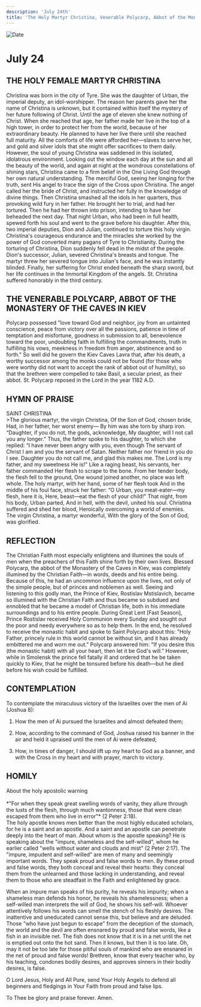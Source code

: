 ```yaml
---
description: 'July 24th'
title: 'The Holy Martyr Christina, Venerable Polycarp, Abbot of the Monastery of the Kiev Caves'
---
```


<CustomPaginator />
<RunningHead />

<Image src="/title-imprint.png" height={68} width={50} alt="Date" className="title-imprint"/>

# <div id="date">July <Image className="four-dot" src="/four-dot.png" height={15} width={15} alt="" />24</div>

## THE HOLY FEMALE MARTYR CHRISTINA

Christina was born in the city of Tyre. She was the daughter of Urban, the imperial deputy, an idol-worshipper. The reason her parents gave her the name of Christina is unknown, but it contained within itself the mystery of her future following of Christ. Until the age of eleven she knew nothing of Christ. When she reached that age, her father made her live in the top of a high tower, in order to protect her from the world, because of her extraordinary beauty. He planned to have her live there until she reached full maturity.  All the comforts of life were afforded her—slaves to serve her, and gold and silver idols that she might offer sacrifices to them daily. However, the soul of young Christina was saddened in this isolated, idolatrous environment. Looking out the window each day at the sun and all the beauty of the world, and again at night at the wondrous constellations of shining stars, Christina came to a firm belief in the One Living God through her own natural understanding. The merciful God, seeing her longing for the truth, sent His angel to trace the sign of the Cross upon Christina. The angel called her the bride of Christ, and instructed her fully in the knowledge of divine things. Then Christina smashed all the idols in her quarters, thus provoking wild fury in her father. He brought her to trial, and had her tortured. Then he had her thrown into prison, intending to have her beheaded the next day. That night Urban, who had been in full health, spewed forth his soul and went to the grave before his daughter. After this, two imperial deputies, Dion and Julian, continued to torture this holy virgin. Christina's courageous endurance and the miracles she worked by the power of God converted many pagans of Tyre to Christianity. During the torturing of Christina, Dion suddenly fell dead in the midst of the people. Dion's successor, Julian, severed Christina's breasts and tongue. The martyr threw her severed tongue into Julian's face, and he was instantly blinded. Finally, her suffering for Christ ended beneath the sharp sword, but her life continues in the Immortal Kingdom of the angels. St. Christina suffered honorably in the third century.

## THE VENERABLE POLYCARP, ABBOT OF THE MONASTERY OF THE CAVES IN KIEV

Polycarp possessed "love toward God and neighbor, joy from an untainted conscience, peace from victory over all the passions, patience in time of temptation and misfortune, goodness in submission to all, benevolence toward the poor, undoubting faith in fulfilling the commandments, truth in fulfilling his vows, meekness in freedom from anger, abstinence and so forth." So well did he govern the Kiev Caves Lavra that, after his death, a worthy successor among the monks could not be found (for those who were worthy did not want to accept the rank of abbot out of humility), so that the brethren were compelled to take Basil, a secular priest, as their abbot. St. Polycarp reposed in the Lord in the year 1182 A.D.


## HYMN OF PRAISE
<div style={{textAlign:'center', color:'crimson', fontWeight:'bold'}}>
SAINT CHRISTINA
</div>
>The glorious martyr, the virgin Christina,  
Of the Son of God, chosen bride,  
Had, in her father, her worst enemy—  
By him was she torn by sharp iron.  
“Daughter, if you do not, the gods, acknowledge,  
My daughter, will I not call you any longer."  
Thus, the father spoke to his daughter, to which she replied:  
“I have never been angry with you, even though  
The servant of Christ I am and you the servant of Satan.  
Neither father nor friend in you do I see.  
Daughter you do not call me, and glad this makes me.  
The Lord is my father, and my sweetness He is!"  
Like a raging beast, his servants, her father commanded  
Her flesh to scrape to the bone.  
From her tender body, the flesh fell to the ground,  
One wound joined another, no place was left whole.  
The holy martyr, with her hand, some of her flesh took  
And in the middle of his foul face, struck her father:  
“O Urban, you meat-eater—my flesh, here it is,  
Here, beast—eat the flesh of your child!"  
That night, from his body, Urban parted,  
And in hell, with the devil, united his soul.  
Christina suffered and shed her blood,  
Heroically overcoming a world of enemies.  
The virgin Christina, a martyr wonderful,  
With the glory of the Son of God, was glorified.  


## REFLECTION

The Christian Faith most especially enlightens and illumines the souls of men when the preachers of this Faith shine forth by their own lives. Blessed Polycarp, the abbot of the Monastery of the Caves in Kiev, was completely illumined by the Christian Faith—in words, deeds and his entire being. Because of this, he had an uncommon influence upon the lives, not only of the simple people, but of princes and noblemen as well. Seeing and listening to this godly man, the Prince of Kiev, Rostislav Mstislavich, became so illumined with the Christian Faith and thus became so subdued and ennobled that he became a model of Christian life, both in his immediate surroundings and to his entire people. During Great Lent [Fast Season], Prince Rostislav received Holy Communion every Sunday and sought out the poor and needy everywhere so as to help them. In the end, he resolved to receive the monastic habit and spoke to Saint Polycarp about this: "Holy Father, princely rule in this world cannot be without sin, and it has already embittered me and worn me out." Polycarp answered him: "If you desire this (the monastic habit) with all your heart, then let it be God's will." However, while in Smolensk the prince fell fatally ill and ordered that he be taken quickly to Kiev, that he might be tonsured before his death—but he died before his wish could be fulfilled.


## CONTEMPLATION

To contemplate the miraculous victory of the Israelites over the men of Ai (Joshua 8):

1. How the men of Ai pursued the Israelites and almost defeated them;

2. How, according to the command of God, Joshua raised his banner in the air and held it upraised until the men of Ai were defeated;

3. How, in times of danger, I should lift up my heart to God as a banner, and with the Cross in my heart and with prayer, march to victory.


## HOMILY
<div style={{textAlign:'center', color:'crimson', fontWeight:'bold'}}>
About the holy apostolic warning
</div>
<br />
<div style={{textAlign:'right'}}>
*"For when they speak great swelling words of vanity, they allure through the lusts of the flesh, through much wantonness, those that were clean escaped from them who live in error"* (2 Peter 2:18).
</div>
The holy apostle knows men better than the most highly educated scholars, for he is a saint and an apostle. And a saint and an apostle can penetrate deeply into the heart of man. About whom is the apostle speaking? He is speaking about the "impure, shameless and the self-willed", whom he earlier called "wells without water and clouds and mist" (2 Peter 2:17). The "impure, impudent and self-willed" are men of many and seemingly important words. They speak proud and false words to men. By these proud and false words, they both conceal and reveal their hearts: they conceal them from the unlearned and those lacking in understanding, and reveal them to those who are steadfast in the Faith and enlightened by grace.

When an impure man speaks of his purity, he reveals his impurity; when a shameless man defends his honor, he reveals his shamelessness; when a self-willed man interprets the will of God, he shows his self-will. Whoever attentively follows his words can smell the stench of his fleshly desires. The inattentive and uneducated cannot sense this, but believe and are deluded. Those "who have just begun to escape" from the deception of the stomach, the world and the devil are often ensnared by proud and false words, like a fish in an invisible net. The fish does not know that it is in a net until the net is emptied out onto the hot sand. Then it knows, but then it is too late. Oh, may it not be too late for those pitiful souls of mankind who are ensnared in the net of proud and false words! Brethren, know that every teacher who, by his teaching, condones bodily desires, and approves sinners in their bodily desires, is false.

O Lord Jesus, Holy and All Pure, send Your Holy Angels to defend all beginners and fledgings in Your Faith from proud and false lips.

To Thee be glory and praise forever. Amen.